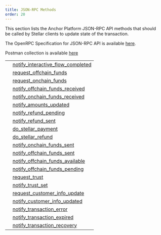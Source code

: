```yaml
---
title: JSON-RPC Methods
order: 20
---
```



This section lists the Anchor Platform JSON-RPC API methods that should be called by Stellar clients to update state of the transaction.

The OpenRPC Specification for JSON-RPC API is available [here](https://playground.open-rpc.org/?schemaUrl=https://raw.githubusercontent.com/MazurakIhor/stellar-docs/SDFSOF-122/static/assets/rpc-methods/open-rpc.json).

Postman collection is available [here](https://documenter.getpostman.com/view/9257637/2s9Y5U1kra)

<EndpointsTable title="JSON-RPC Methods">

| | |
| --- | --------------------- |
| | [notify_interactive_flow_completed](notify_interactive_flow_completed/index.mdx) |
| | [request_offchain_funds](request_offchain_funds/index.mdx) |
| | [request_onchain_funds](request_onchain_funds/index.mdx) |
| | [notify_offchain_funds_received](notify_offchain_funds_received/index.mdx) |
| | [notify_onchain_funds_received](notify_onchain_funds_received/index.mdx) |
| | [notify_amounts_updated](notify_amounts_updated/index.mdx) |
| | [notify_refund_pending](notify_refund_pending/index.mdx) |
| | [notify_refund_sent](notify_refund_sent/index.mdx) |
| | [do_stellar_payment](do_stellar_payment/index.mdx) |
| | [do_stellar_refund](do_stellar_refund/index.mdx) |
| | [notify_onchain_funds_sent](notify_onchain_funds_sent/index.mdx) |
| | [notify_offchain_funds_sent](notify_offchain_funds_sent/index.mdx) |
| | [notify_offchain_funds_available](notify_offchain_funds_available/index.mdx) |
| | [notify_offchain_funds_pending](notify_offchain_funds_pending/index.mdx) |
| | [request_trust](request_trust/index.mdx) |
| | [notify_trust_set](notify_trust_set/index.mdx) |
| | [request_customer_info_update](request_customer_info_update/index.mdx) |
| | [notify_customer_info_updated](notify_customer_info_updated/index.mdx) |
| | [notify_transaction_error](notify_transaction_error/index.mdx) |
| | [notify_transaction_expired](notify_transaction_expired/index.mdx) |
| | [notify_transaction_recovery](notify_transaction_recovery/index.mdx) |
</EndpointsTable>

